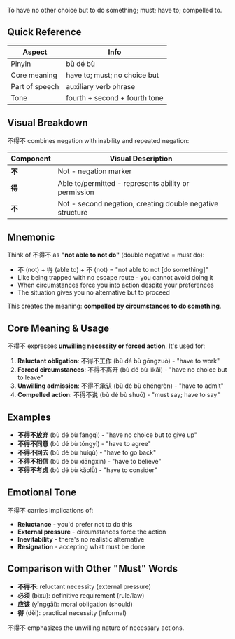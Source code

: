To have no other choice but to do something; must; have to; compelled to.

## Quick Reference

| Aspect         | Info                          |
| -------------- | ----------------------------- |
| Pinyin         | bù dé bù                      |
| Core meaning   | have to; must; no choice but  |
| Part of speech | auxiliary verb phrase         |
| Tone           | fourth + second + fourth tone |

## Visual Breakdown

不得不 combines negation with inability and repeated negation:

| Component | Visual Description                                        |
| --------- | --------------------------------------------------------- |
| **不**    | Not - negation marker                                     |
| **得**    | Able to/permitted - represents ability or permission      |
| **不**    | Not - second negation, creating double negative structure |

## Mnemonic

Think of 不得不 as **"not able to not do"** (double negative = must do):

- 不 (not) + 得 (able to) + 不 (not) = "not able to not [do something]"
- Like being trapped with no escape route - you cannot avoid doing it
- When circumstances force you into action despite your preferences
- The situation gives you no alternative but to proceed

This creates the meaning: **compelled by circumstances to do something**.

## Core Meaning & Usage

不得不 expresses **unwilling necessity or forced action**. It's used for:

1. **Reluctant obligation**: 不得不工作 (bù dé bù gōngzuò) - "have to work"
2. **Forced circumstances**: 不得不离开 (bù dé bù líkāi) - "have no choice but to leave"
3. **Unwilling admission**: 不得不承认 (bù dé bù chéngrèn) - "have to admit"
4. **Compelled action**: 不得不说 (bù dé bù shuō) - "must say; have to say"

## Examples

- **不得不放弃** (bù dé bù fàngqì) - "have no choice but to give up"
- **不得不同意** (bù dé bù tóngyì) - "have to agree"
- **不得不回去** (bù dé bù huíqù) - "have to go back"
- **不得不相信** (bù dé bù xiāngxìn) - "have to believe"
- **不得不考虑** (bù dé bù kǎolǜ) - "have to consider"

## Emotional Tone

不得不 carries implications of:

- **Reluctance** - you'd prefer not to do this
- **External pressure** - circumstances force the action
- **Inevitability** - there's no realistic alternative
- **Resignation** - accepting what must be done

## Comparison with Other "Must" Words

- **不得不**: reluctant necessity (external pressure)
- **必须** (bìxū): definitive requirement (rule/law)
- **应该** (yīnggāi): moral obligation (should)
- **得** (děi): practical necessity (informal)

不得不 emphasizes the unwilling nature of necessary actions.
